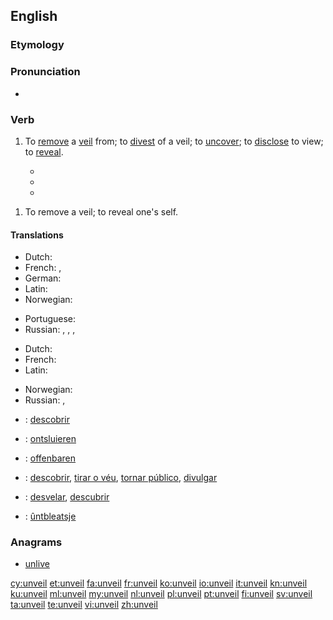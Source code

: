 ==English==

===Etymology===
{{prefix|un|veil}}

===Pronunciation===
* {{rhymes|eɪl}}

===Verb===
{{en-verb}}

# {{context|transitive|lang=en}} To [[remove]] a [[veil]] from; to [[divest]] of a veil; to [[uncover]]; to [[disclose]] to view; to [[reveal]].
#* {{quote-book
|year=1996
|author=Status of women in Islam
|title=Status of women in Islam
|page=91
|passage=The Schools of Jurisprudence of Abu Hanifa, Al-Shafaii and Malik agree that the woman is permitted to '''unveil''' her face and hands in the streets in front of the strangers. However, if this display of the face does rouse temptation and charm, the woman has to [[veil]] her face as she does the rest of her body.}}
#* {{quote-book
|year=1836
|author=James Cook
|title=The Three voyages of Captain Cook round the world
|page=356
|passage=A sort of curtain, made of- mat, usually hung before them, which the natives were sometimes unwilling to remove ; and when they did consent to '''unveil''' them, they seemed to express themselves in a very mysterious manner.}}
#* {{quote-book
|year=1831
|author=Thomas Dick
|title=The works of Thomas Dick
|page=102
|passage=Since, therefore, the science of natural philosophy is [[conversant]] about the works of the Almighty, and its investigations have a direct tendency to illustrate the perfections of his nature, to '''unveil''' the plan of his operations, to unfold the laws by which he governs the kingdom of universal nature, and to display the order, symmetry, and proportion, which reign throughout the whole.}}

# {{context|intransitive|lang=en}} To remove a veil; to reveal one's self.

====Translations====
{{trans-top|to uncover}}
* Dutch: {{t+|nl|onthullen}}
* French: {{t+|fr|dévoiler}}, {{t|fr|lever le voile}}
* German: {{t+|de|enthüllen}}
* Latin: {{t+|la|aperio}}
* Norwegian: {{t-|no|avdekke}}
{{trans-mid}}
* Portuguese: {{t+|pt|revelar}}
* Russian: {{t+|ru|раскрывать|tr=raskryvátʹ|sc=Cyrl}} {{impf}}, {{t+|ru|раскрыть|tr=raskrýtʹ|sc=Cyrl}} {{pf.}}, {{t+|ru|разоблачать|tr=razoblačátʹ|sc=Cyrl}} {{impf}}, {{t+|ru|разоблачить|tr=razoblačítʹ|sc=Cyrl}} {{pf.}} {{qualifier|secret}}
{{trans-bottom}}

{{trans-top|to reveal one's self}}
* Dutch: {{t+|nl|blootstellen}}
* French: {{t+|fr|se dévoiler}}
* Latin: {{t+|la|aperio}}
{{trans-mid}}
* Norwegian: {{t-|no|blottstille}}
* Russian: {{t+|ru|раскрываться|tr=raskryvátʹsja|sc=Cyrl}} {{impf}}, {{t+|ru|раскрыться|tr=raskrýtʹsja|sc=Cyrl}} {{pf.}}
{{trans-bottom}}

{{checktrans-top}}
* {{ttbc|ca}}: [[descobrir]]
* {{ttbc|nl}}: [[ontsluieren]]
* {{ttbc|de}}: [[offenbaren]]
{{trans-mid}}
* {{ttbc|pt}}: [[descobrir]], [[tirar o véu]], [[tornar público]], [[divulgar]]
* {{ttbc|es}}: [[desvelar]], [[descubrir]]
* {{ttbc|fy}}: [[ûntbleatsje]]
{{trans-bottom}}

===Anagrams===
* [[unlive#English|unlive]]

[[cy:unveil]]
[[et:unveil]]
[[fa:unveil]]
[[fr:unveil]]
[[ko:unveil]]
[[io:unveil]]
[[it:unveil]]
[[kn:unveil]]
[[ku:unveil]]
[[ml:unveil]]
[[my:unveil]]
[[nl:unveil]]
[[pl:unveil]]
[[pt:unveil]]
[[fi:unveil]]
[[sv:unveil]]
[[ta:unveil]]
[[te:unveil]]
[[vi:unveil]]
[[zh:unveil]]